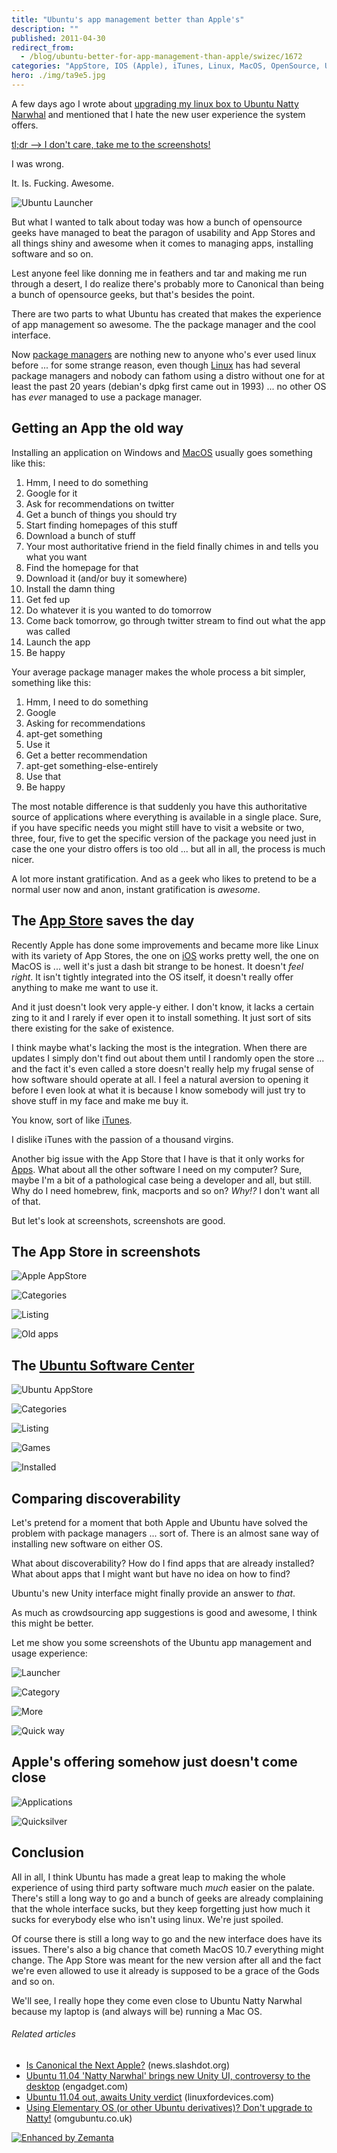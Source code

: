 ```yaml
---
title: "Ubuntu's app management better than Apple's"
description: ""
published: 2011-04-30
redirect_from:
  - /blog/ubuntu-better-for-app-management-than-apple/swizec/1672
categories: "AppStore, IOS (Apple), iTunes, Linux, MacOS, OpenSource, Ubuntu, Ubuntu Software Center, Uncategorized"
hero: ./img/ta9e5.jpg
---
```


A few days ago I wrote about [upgrading my linux box to Ubuntu Natty Narwhal](http://swizec.com/blog/even-with-narwhals-ubuntu-is-still-a-bitch-to-install/swizec/1638 "Even with Narwhals ubuntu is still a bitch to install") and mentioned that I hate the new user experience the system offers.

[tl;dr --> I don't care, take me to the screenshots!](#screenshots)

I was wrong.

It. Is. Fucking. Awesome.

![](./img/ta9e5.jpg "Ubuntu Launcher")

But what I wanted to talk about today was how a bunch of opensource geeks have managed to beat the paragon of usability and App Stores and all things shiny and awesome when it comes to managing apps, installing software and so on.

Lest anyone feel like donning me in feathers and tar and making me run through a desert, I do realize there's probably more to Canonical than being a bunch of opensource geeks, but that's besides the point.

There are two parts to what Ubuntu has created that makes the experience of app management so awesome. The the package manager and the cool interface.

Now [package managers](http://en.wikipedia.org/wiki/Package_management_system "Package management system") are nothing new to anyone who's ever used linux before ... for some strange reason, even though [Linux](http://www.kernel.org/ "Linux") has had several package managers and nobody can fathom using a distro without one for at least the past 20 years (debian's dpkg first came out in 1993) ... no other OS has _ever_ managed to use a package manager.

## Getting an App the old way

Installing an application on Windows and [MacOS](http://www.apple.com/macosx/ "Mac OS") usually goes something like this:

1.  Hmm, I need to do something
2.  Google for it
3.  Ask for recommendations on twitter
4.  Get a bunch of things you should try
5.  Start finding homepages of this stuff
6.  Download a bunch of stuff
7.  Your most authoritative friend in the field finally chimes in and tells you what you want
8.  Find the homepage for that
9.  Download it (and/or buy it somewhere)
10. Install the damn thing
11. Get fed up
12. Do whatever it is you wanted to do tomorrow
13. Come back tomorrow, go through twitter stream to find out what the app was called
14. Launch the app
15. Be happy

Your average package manager makes the whole process a bit simpler, something like this:

1.  Hmm, I need to do something
2.  Google
3.  Asking for recommendations
4.  apt-get something
5.  Use it
6.  Get a better recommendation
7.  apt-get something-else-entirely
8.  Use that
9.  Be happy

The most notable difference is that suddenly you have this authoritative source of applications where everything is available in a single place. Sure, if you have specific needs you might still have to visit a website or two, three, four, five to get the specific version of the package you need just in case the one your distro offers is too old ... but all in all, the process is much nicer.

A lot more instant gratification. And as a geek who likes to pretend to be a normal user now and anon, instant gratification is _awesome_.

## The [App Store](http://www.apple.com/iphone/apps-for-iphone "App Store") saves the day

Recently Apple has done some improvements and became more like Linux with its variety of App Stores, the one on [iOS](http://www.apple.com/ios "IOS (Apple)") works pretty well, the one on MacOS is ... well it's just a dash bit strange to be honest. It doesn't _feel right_. It isn't tightly integrated into the OS itself, it doesn't really offer anything to make me want to use it.

And it just doesn't look very apple-y either. I don't know, it lacks a certain zing to it and I rarely if ever open it to install something. It just sort of sits there existing for the sake of existence.

I think maybe what's lacking the most is the integration. When there are updates I simply don't find out about them until I randomly open the store ... and the fact it's even called a store doesn't really help my frugal sense of how software should operate at all. I feel a natural aversion to opening it before I even look at what it is because I know somebody will just try to shove stuff in my face and make me buy it.

You know, sort of like [iTunes](http://www.apple.com/itunes/ "ITunes").

I dislike iTunes with the passion of a thousand virgins.

Another big issue with the App Store that I have is that it only works for [Apps](http://friendfeed.com/weloveapps "Apps"). What about all the other software I need on my computer? Sure, maybe I'm a bit of a pathological case being a developer and all, but still. Why do I need homebrew, fink, macports and so on? _Why!?_ I don't want all of that.

But let's look at screenshots, screenshots are good.

## The App Store in screenshots

![](./img/56R8z.png "Apple AppStore")

![](./img/vk2cU.png "Categories")

![](./img/xSyhR.png "Listing")

![](./img/VLO4k.png "Old apps")

## The [Ubuntu Software Center](https://wiki.ubuntu.com/SoftwareCenter "Ubuntu Software Center")

![](./img/qe1Xr.png "Ubuntu AppStore")

![](./img/zB1gB.png "Categories")

![](./img/DrKUU.png "Listing")

![](./img/es2K2.png "Games")

![](./img/FGAAv.png "Installed")

## Comparing discoverability

Let's pretend for a moment that both Apple and Ubuntu have solved the problem with package managers ... sort of. There is an almost sane way of installing new software on either OS.

What about discoverability? How do I find apps that are already installed? What about apps that I might want but have no idea on how to find?

Ubuntu's new Unity interface might finally provide an answer to _that_.

As much as crowdsourcing app suggestions is good and awesome, I think this might be better.

Let me show you some screenshots of the Ubuntu app management and usage experience:

![](./img/ta9e5.jpg "Launcher")

![](./img/JwBDf.jpg "Category")

![](./img/e2xhM.jpg "More")

![](./img/aJW3Z.jpg "Quick way")

## Apple's offering somehow just doesn't come close

![](./img/6Yg5W.png "Applications")

![](./img/pIqhj.png "Quicksilver")

## Conclusion

All in all, I think Ubuntu has made a great leap to making the whole experience of using third party software much _much_ easier on the palate. There's still a long way to go and a bunch of geeks are already complaining that the whole interface sucks, but they keep forgetting just how much it sucks for everybody else who isn't using linux. We're just spoiled.

Of course there is still a long way to go and the new interface does have its issues. There's also a big chance that cometh MacOS 10.7 everything might change. The App Store was meant for the new version after all and the fact we're even allowed to use it already is supposed to be a grace of the Gods and so on.

We'll see, I really hope they come even close to Ubuntu Natty Narwhal because my laptop is (and always will be) running a Mac OS.

###### Related articles

- [Is Canonical the Next Apple?](http://news.slashdot.org/story/11/04/29/1357225/Is-Canonical-the-Next-Apple) (news.slashdot.org)
- [Ubuntu 11.04 'Natty Narwhal' brings new Unity UI, controversy to the desktop](http://www.engadget.com/2011/04/28/ubuntu-11-04-natty-narwhal-brings-new-unity-ui-controversy-to/?icid=zemanta) (engadget.com)
- [Ubuntu 11.04 out, awaits Unity verdict](http://www.linuxfordevices.com/c/a/News/Ubuntu-1104-final-released/?kc=rss) (linuxfordevices.com)
- [Using Elementary OS (or other Ubuntu derivatives)? Don't upgrade to Natty!](http://www.omgubuntu.co.uk/2011/04/using-elementary-os-or-other-ubuntu-derivatives-dont-upgrade-to-natty/) (omgubuntu.co.uk)

[![Enhanced by Zemanta](https://img.zemanta.com/zemified_e.png?x-id=15a39502-5bcf-409e-8876-8ad78d4f840d)](http://www.zemanta.com/ "Enhanced by Zemanta")
